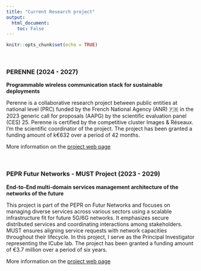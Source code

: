 ```yaml
---
title: "Current Research project"
output:
  html_document:
    toc: False
---
```


```r
knitr::opts_chunk$set(echo = TRUE)
```

<br>

### PERENNE (2024 - 2027)

**Programmable wireless communication stack for sustainable deployments**

Perenne is a collaborative research project between public entities at national level (PRC) funded by the French National Agency (ANR) 🇫🇷 in the 2023 generic call for proposals (AAPG) by the scientific evaluation panel (CES) 25. Perenne is certified by the competitive cluster Images & Réseaux. I'm the scientific coordinator of the project. The project has been granted a funding amount of k€632 over a period of 42 months.

More information on the [project web page](https://perenne.icube.unistra.fr)

<br>

### PEPR Futur Networks - MUST Project (2023 - 2029)

**End-to-End multi-domain services management architecture of the networks of the future**

This project is part of the PEPR on Futur Networks and focuses on managing diverse services across various sectors using a scalable infrastructure fit for future 5G/6G networks. It emphasizes secure distributed services and coordinating interactions among stakeholders. MUST ensures aligning service requests with network capacities throughout their lifecycle. In this project, I serve as the Principal Investigator representing the ICube lab. The project has been granted a funding amount of €3.7 million over a period of six years.

More information on the [project web page](https://pepr-futurenetworks.fr/en/projet/must/)
